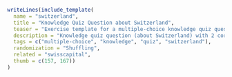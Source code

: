 ```r
writeLines(include_template(
  name = "switzerland",
  title = "Knowledge Quiz Question about Switzerland",
  teaser = "Exercise template for a multiple-choice knowledge quiz question with basic shuffling of the alternatives.",
  description = "Knowledge quiz question (about Switzerland) with 2 correct and 3 false alternatives which are shuffled randomly in each version of the exercise.",
  tags = c("multiple-choice", "knowledge", "quiz", "switzerland"),
  randomization = "Shuffling",
  related = "swisscapital",
  thumb = c(157, 167))
)
```
